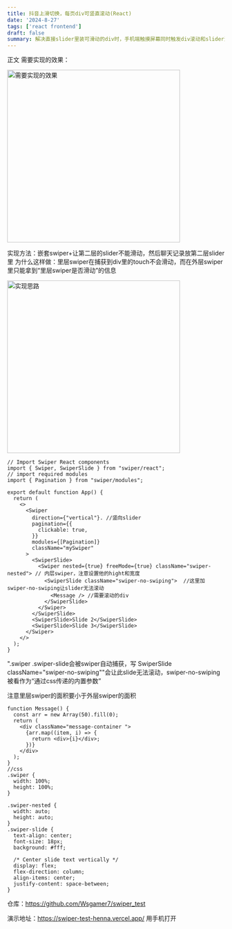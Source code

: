 ```yaml
---
title: 抖音上滑切换，每页div可竖直滚动(React)
date: '2024-8-27'
tags: ['react frontend']
draft: false
summary: 解决直接slider里装可滑动的div时，手机端触摸屏幕同时触发div滚动和slider滚动的bug
---
```


正文
需要实现的效果：

<img
  alt="需要实现的效果"
  width="400"
  src="https://zsiyhbzzkskdywvuzasy.supabase.co/storage/v1/object/sign/images/public/swiperDownFreature.jpg?token=eyJhbGciOiJIUzI1NiIsInR5cCI6IkpXVCJ9.eyJ1cmwiOiJpbWFnZXMvcHVibGljL3N3aXBlckRvd25GcmVhdHVyZS5qcGciLCJpYXQiOjE3MjQ3MzI0ODAsImV4cCI6MjA0MDA5MjQ4MH0.Gx4QOy1PqrD1r2ndKmUQMLSUCCJjU0gKb6oX3_vCJ98&t=2024-08-27T04%3A21%3A19.345Z"
/>

实现方法：嵌套swiper+让第二层的slider不能滑动，然后聊天记录放第二层slider里
为什么这样做：里层swiper在捕获到div里的touch不会滑动，而在外层swiper里只能拿到“里层swiper是否滑动”的信息

<img
  alt="实现思路"
  width="400"
  src="https://zsiyhbzzkskdywvuzasy.supabase.co/storage/v1/object/sign/images/public/swiperDownImpl.jpg?token=eyJhbGciOiJIUzI1NiIsInR5cCI6IkpXVCJ9.eyJ1cmwiOiJpbWFnZXMvcHVibGljL3N3aXBlckRvd25JbXBsLmpwZyIsImlhdCI6MTcyNDczMjU4OCwiZXhwIjoyMDQwMDkyNTg4fQ.x_8_fl66mXktJbqeSOznHDRUKvRefN8wpoJGeQgIQIo&t=2024-08-27T04%3A23%3A06.748Z"
/>

```
// Import Swiper React components
import { Swiper, SwiperSlide } from "swiper/react";
// import required modules
import { Pagination } from "swiper/modules";

export default function App() {
  return (
    <>
      <Swiper
        direction={"vertical"}. //竖向slider
        pagination={{
          clickable: true,
        }}
        modules={[Pagination]}
        className="mySwiper"
      >
        <SwiperSlide>
          <Swiper nested={true} freeMode={true} className="swiper-nested"> // 内层swiper，注意设置他的hight和宽度
            <SwiperSlide className="swiper-no-swiping">  //这里加swiper-no-swiping让slider无法滚动
              <Message /> //需要滚动的div
            </SwiperSlide>
          </Swiper>
        </SwiperSlide>
        <SwiperSlide>Slide 2</SwiperSlide>
        <SwiperSlide>Slide 3</SwiperSlide>
      </Swiper>
    </>
  );
}

```

".swiper .swiper-slide会被swiper自动捕获，写 SwiperSlide className="swiper-no-swiping""会让此slide无法滚动，swiper-no-swiping被看作为“通过css传递的内置参数”

注意里层swiper的面积要小于外层swiper的面积

```
function Message() {
  const arr = new Array(50).fill(0);
  return (
    <div className="message-container ">
      {arr.map((item, i) => {
        return <div>{i}</div>;
      })}
    </div>
  );
}
//css
.swiper {
  width: 100%;
  height: 100%;
}

.swiper-nested {
  width: auto;
  height: auto;
}
.swiper-slide {
  text-align: center;
  font-size: 18px;
  background: #fff;

  /* Center slide text vertically */
  display: flex;
  flex-direction: column;
  align-items: center;
  justify-content: space-between;
}
```

仓库：https://github.com/Wsgamer7/swiper_test

演示地址：https://swiper-test-henna.vercel.app/ 用手机打开
